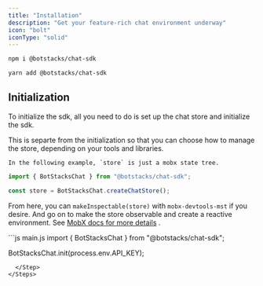 ```yaml
---
title: "Installation"
description: "Get your feature-rich chat environment underway"
icon: "bolt"
iconType: "solid"
---
```



<CodeGroup>

```bash npm
npm i @botstacks/chat-sdk
```

```bash yarn
yarn add @botstacks/chat-sdk
```

</CodeGroup>

## Initialization

To initialize the sdk, all you need to do is set up the chat store and initialize the sdk.

<Steps>
  <Step title="Set up the store">
    This is separte from the initialization so that you can choose how to manage
    the store, depending on your tools and libraries.

    In the following example, `store` is just a mobx state tree.

```js
import { BotStacksChat } from "@botstacks/chat-sdk";

const store = BotStacksChat.createChatStore();
```

From here, you can `makeInspectable(store)` with `mobx-devtools-mst` if you desire.
And go on to make the store observable and create a reactive environment. See [MobX docs for more details](https://mobx.js.org/observable-state.html)
.

  </Step>
  <Step title="Initialize the SDK">
```js main.js
import { BotStacksChat } from "@botstacks/chat-sdk";

BotStacksChat.init(process.env.API_KEY);

```
  </Step>
</Steps>
```